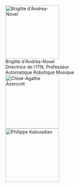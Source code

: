 


<html>
  <meta>
    <style>
      font-size: 18px;
    </style>
  </meta>
  <body>
    <div class="max-w-3xl my-12 m-auto flex flex-col gap-12">
      <div class="flex gap-6">
        <Image
          src={Brigitte}
          alt="Brigitte d'Andrea-Novel"
          width="168"
          height="168"
          loading="eager"
          format="avif"
          class="rounded inline-block"
        />
        <div>
          <div class="font-semibold text-2xl text-slate-900 relative">
            <span class="mr-4">Brigitte d'Andréa-Novel</span>
            <a href="mailto:brigitte.dandrea-novel@minesparis.psl.eu?cc=itn@minesparis.psl.eu&subject=[ITN]">
              <span class="hover:text-blue-600 transition-colors">
                <Icon
                  class="w-4 h-4 inline relative"
                  name="tabler:mail"
                />
              </span>
            </a>
          </div>
          <div class="mb-2">
            <span class="font-normal text-lg text-slate-500 mr-4">Directrice de l'ITN, Professeur</span>
          </div>
          <div >
            <span class="mr-4 text-sky-950 bg-sky-100 p-1 rounded relative">
              <Icon
                class="w-4 h-4 mr-1 inline text-sky-600 relative -top-[1px]"
                name="abacus"
              />
                <span>Automatique</span>
            </span>
            <span class="mr-4 text-sky-950 bg-sky-100 p-1 rounded relative">
              <Icon
                class="w-4 h-4 mr-1 inline text-sky-600 relative -top-[1px]"
                name="abacus"
              />
                <span>Robotique</span>
            </span>
            <span class="text-purple-950 bg-purple-100 p-1 rounded relative">
              <Icon
                class="w-4 h-4 mr-1 inline text-purple-600 relative -top-[1px]"
                name="tabler:palette"
              />
                <span>Musique</span>
            </span>
          </div>
        </div>
      </div>
      <div>
        <Image
          src={Chloé}
          alt="Chloé-Agathe Azencott"
          width="168"
          height="168"
          loading="eager"
          format="avif"
          class="rounded"
        />
      </div>
      <div>
        <Image
          src={Philippe}
          alt="Philippe Kalousdian"
          width="168"
          height="168"
          loading="eager"
          format="avif"
          class="rounded"
        />
      </div>
    </div>
  </body>
</html>
